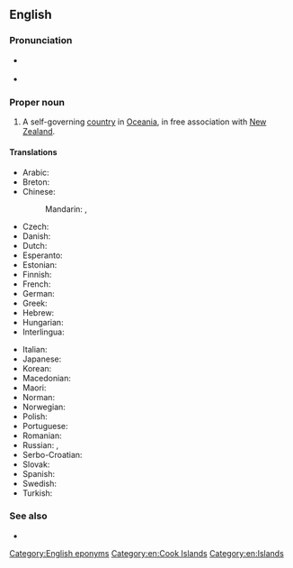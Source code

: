 ==English==

===Pronunciation===
* {{a|UK|US}} {{IPA|/ˈkʊk ˈai.ləndz/|lang=en}}
* {{audio|en-us-Cook Islands.ogg|Audio (US)|lang=en}}

===Proper noun===
{{wikipedia}}
{{en-proper noun}}

# A self-governing [[country]] in [[Oceania]], in free association with [[New Zealand]].

====Translations====
{{trans-top|self-governing country in Oceania}}
* Arabic: {{t|ar|جُزُر كُوك|f-p|tr=juzur kuk}}
* Breton: {{t|br|Inizi Cook}}
* Chinese:
*: Mandarin: {{t+|cmn|庫克群島|sc=Hani}}, {{t+|cmn|库克群岛|tr=Kùkè qúndǎo|sc=Hani}}
* Czech: {{t+|cs|Cookovy ostrovy|m-p}}
* Danish: {{t|da|Cookøerne}}
* Dutch: {{t+|nl|Cookeilanden}}
* Esperanto: {{t|eo|Kukinsuloj}}
* Estonian: {{t|et|Cooki saared}}
* Finnish: {{t+|fi|Cookinsaaret}}
* French: {{t+|fr|îles Cook|f-p}}
* German: {{t+|de|Cookinseln|f-p}}
* Greek: {{t|el|Νήσοι Κουκ|n-p}}
* Hebrew: {{t|he|איי קוק|tr=Iyey quq|sc=Hebr}}
* Hungarian: {{t+|hu|Cook-szigetek}}
* Interlingua: {{t|ia|Insulas Cook}}
{{trans-mid}}
* Italian: {{t|it|Isole Cook|f-p}}
* Japanese: {{t|ja|クック諸島|tr=クックしょとう, Kukku shotō|sc=Jpan}}
* Korean: {{t|ko|쿡 제도|tr=Kuk jedo|sc=Kore}}
* Macedonian: {{t|mk|Кукови Острови|p|tr=Kúkovi Óstrovi}}
* Maori: {{t|mi|Kuki Airani}}
* Norman: {{t|nrf|Îles Cook|f-p}}
* Norwegian: {{t|no|Cookøyene}}
* Polish: {{t+|pl|Wyspy Cooka}}
* Portuguese: {{t+|pt|Ilhas Cook|f-p}}
* Romanian: {{t|ro|Insulele Cook}}
* Russian: {{t|ru|Острова́ Ку́ка|m-p}}, {{t|ru|острова́ Ку́ка|m-p}}
* Serbo-Croatian: {{t|sh|Cookova Ostrva|n-p}}
* Slovak: {{t|sk|Cookove ostrovy|m-p}}
* Spanish: {{t+|es|Islas Cook|f-p}}
* Swedish: {{t+|sv|Cooköarna}}
* Turkish: {{t+|tr|Cook Adaları}}
{{trans-bottom}}

===See also===
* {{l|en|Appendix:Countries of the world|Countries of the world}}

[[Category:English eponyms]]
[[Category:en:Cook Islands]]
[[Category:en:Islands]]